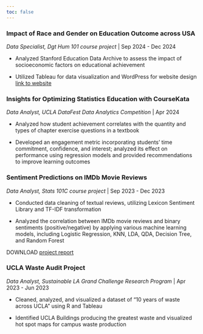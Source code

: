 ```yaml
---
toc: false
---
```


### Impact of Race and Gender on Education Outcome across USA

*Data Specialist, Dgt Hum 101 course project* | Sep 2024 - Dec 2024

- Analyzed Stanford Education Data Archive to assess the impact of socioeconomic factors on educational achievement

- Utilized Tableau for data visualization and WordPress for website design [link to website](https://learningresilience.humspace.ucla.edu/)

### Insights for Optimizing Statistics Education with CourseKata

*Data Analyst, UCLA DataFest Data Analytics Competition* | Apr 2024

- Analyzed how student achievement correlates with the quantity and types of chapter exercise questions in a textbook

- Developed an engagement metric incorporating students’ time commitment, confidence, and interest; analyzed its
effect on performance using regression models and provided recommendations to improve learning outcomes

### Sentiment Predictions on IMDb Movie Reviews

*Data Analyst, Stats 101C course project* | Sep 2023 - Dec 2023

- Conducted data cleaning of textual reviews, utilizing Lexicon Sentiment Library and TF-IDF transformation

- Analyzed the correlation between IMDb movie reviews and binary sentiments (positive/negative) by applying various
machine learning models, including Logistic Regression, KNN, LDA, QDA, Decision Tree, and Random Forest

DOWNLOAD [project report](IMDb-report.pdf)

### UCLA Waste Audit Project

*Data Analyst, Sustainable LA Grand Challenge Research Program* | Apr 2023 - Jun 2023

- Cleaned, analyzed, and visualized a dataset of “10 years of waste across UCLA” using R and Tableau

- Identified UCLA Buildings producing the greatest waste and visualized hot spot maps for campus waste production